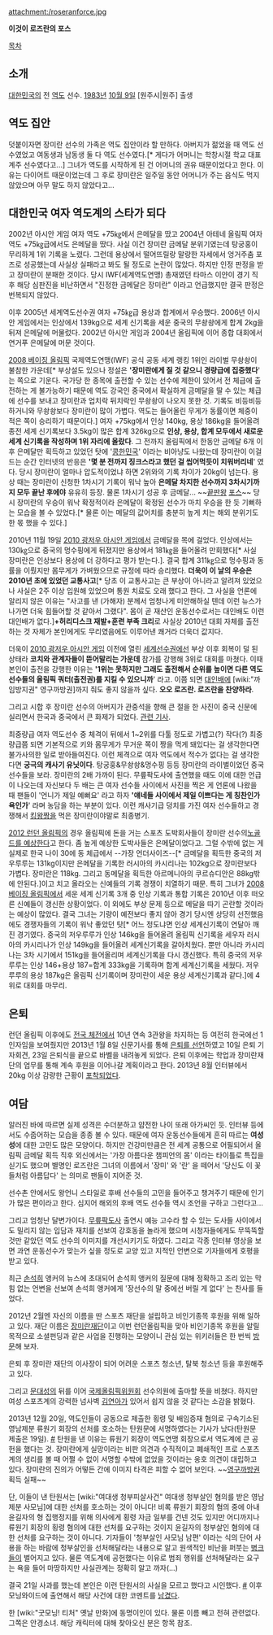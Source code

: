 attachment:/roseranforce.jpg

'''이것이 로즈란의 포스'''

[[목차]]

== 소개 ==
[[대한민국]]의 전 [[역도]] 선수. [[1983년]] [[10월 9일]] [원주시|원주] 출생

== 역도 집안 ==
덧붙이자면 장미란 선수의 가족은 역도 집안이라 할 만하다. 아버지가 젊었을 때 역도 선수였었고 여동생과 남동생 둘 다 역도 선수였다.[* 게다가 어머니는 학창시절 학교 대표 계주 선수였다고...] 그녀가 역도를 시작하게 된 건 어머니의 권유 때문이었다고 한다. 이유는 다이어트 때문이었는데 그 후로 장미란은 일주일 동안 어머니가 주는 음식도 먹지 않았으며 아무 말도 하지 않았다고...

== 대한민국 여자 역도계의 스타가 되다 ==
2002년 아시안 게임 여자 역도 +75㎏에서 은메달을 땄고 2004년 아테네 올림픽 여자 역도 +75㎏급에서도 은메달을 땄다. 사실 이건 장미란 금메달 분위기였는데 탕궁홍이 무리하게 1위 기록을 노렸다. 그런데 용상에서 떨어뜨릴랑 말랑한 자세에서 엉거주춤 포즈로 성공했는데 사실상 실패라고 봐도 될 정도로 논란이 많았다. 하지만 인정 판정을 받고 장미란이 분패한 것이다. 당시 IWF(세계역도연맹) 총재였던 타마스 이얀이 경기 직후 해당 심판진을 비난하면서 "진정한 금메달은 장미란" 이라고 언급했지만 결국 판정은 번복되지 않았다.

이후 2005년 세계역도선수권 여자 +75㎏급 용상과 합계에서 우승했다. 2006년 아시안 게임에서는 인상에서 139kg으로 세계 신기록을 세운 중국의 무솽솽에게 합계 2kg을 뒤져 은메달에 머물렀다. 2002년 아시안 게임과 2004년 올림픽에 이어 종합 대회에서 연거푸 은메달에 머문 것이다. 

[[2008 베이징 올림픽]] 국제역도연맹(IWF) 공식 공동 세계 랭킹 1위인 라이벌 무솽솽이 불참한 가운데[* 부상설도 있으나 정설은 ''''장미란에게 질 것 같으니 경량급에 집중했다'''' 는 쪽으로 기운다. 국가당 한 종목에 출전할 수 있는 선수에 제한이 있어서 전 체급에 출전하는 게 불가능하기 때문에 역도 강국인 중국에서 확실하게 금메달을 딸 수 있는 체급에 선수를 보내고 장미란과 업치락 뒤치락인 무솽솽이 나오지 못한 것. 기록도 비등비등하거니와 무솽솽보다 장미란이 많이 가볍다. 역도는 들어올린 무게가 동률이면 체중이 적은 쪽이 승리하기 때문이다.] 여자 +75kg에서 인상 140kg, 용상 186kg을 들어올려 종전 세계 신기록보다 3.5kg이 많은 합계 326kg으로 '''인상, 용상, 합계 모두에서 새로운 세계 신기록을 작성하며 1위 자리에 올랐다'''. 그 전까지 올림픽에서 한동안 금메달 6개 이후 은메달만 획득하고 있었던 탓에 '[[콩]]한민국' 이라는 비아냥도 나왔는데 장미란이 이걸 드는 순간 인터넷의 반응은 ''''몇 분 전까지 징크스라고 했던 걸 씹어먹듯이 치워버리네'''' 였다. 당시 장미란이 얼마나 압도적이었냐 하면 2위와의 기록 차이가 20kg이 넘는다. 용상 때는 장미란이 신청한 1차시기 기록이 워낙 높아 '''은메달 차지한 선수까지 3차시기까지 모두 끝난 후에야''' 유유히 등장. 물론 1차시기 성공 후 금메달... ~~[[끝판왕]] [[포스]]~~ 당시 장미란의 우승이 워낙 확정적이라 은메달이 확정된 선수가 마치 우승을 한 듯 기뻐하는 모습을 볼 수 있었다.[* 물론 이는 메달의 값어치를 충분히 높게 치는 해외 분위기도 한 몫 했을 수 있다.]

2010년 11월 19일 [[2010 광저우 아시안 게임]]에서 금메달을 목에 걸었다. 인상에서는 130㎏으로 중국의 멍수핑에게 뒤졌지만 용상에서 181㎏을 들어올려 만회했다[* 사실 장미란은 인상보다 용상에 더 강하다고 평가 받는다.]. 결국 합계 311㎏으로 멍수핑과 동률을 이뤘지만 몸무게가 가벼웠으므로 규정에 따라 승리했다. '''더욱이 이 날의 우승은 2010년 초에 있었던 교통사고'''[* 당초 이 교통사고는 큰 부상이 아니라고 알려져 있었으나 사실은 2주 이상 입원해 있었으며 통원 치료도 오래 했다고 한다. 그 사실을 언론에 알리지 않은 이유는 "사고를 낸 (가해자) 분께서 엄청나게 미안해하실 텐데 이런 뉴스가 나가면 더욱 힘들어할 것 같아서 그랬다". 몸이 곧 재산인 운동선수로서는 대인배도 이런 대인배가 없다.]'''+허리디스크 재발+훈련 부족 크리'''로 사실상 2010년 대회 자체를 출전하는 것 자체가 본인에게도 무리였음에도 이루어낸 쾌거라 더욱더 값지다.

더욱이 [[2010 광저우 아시안 게임]] 이전에 열린 [[세계선수권]]에선 부상 이후 회복이 덜 된 상태라 '''코치와 관계자들이 뜯어말리는 가운데''' 참가를 강행해 3위로 대회를 마쳤다. 이때 본인이 출전을 강행한 이유는 ''''1위는 못하지만 그래도 출전해서 순위를 높이면 다른 역도 선수들의 올림픽 쿼터(출전권)를 지킬 수 있으니까'''' 라고. 이쯤 되면 [[대인배]]에 [wiki:"까임방지권" 영구까방권]까지 줘도 좋지 않을까 싶다. '''오오 로즈란. 로즈란을 찬양하라'''.

그리고 시합 후 장미란 선수의 아버지가 관중석을 향해 큰 절을 한 사진이 중국 신문에 실리면서 한국과 중국에서 큰 화제가 되었다. [http://www.consumernews.co.kr/news/view.html?gid=main&bid=news&pid=223621 관련 기사].

최중량급 여자 역도선수 중 체격이 뒤에서 1~2위를 다툴 정도로 가볍고(?) 작다(?) 최중량급쯤 되면 기본적으로 키와 몸무게가 무거운 쪽이 짱을 먹게 돼있다는 걸 생각한다면 불가사의한 일로 받아들여진다. 이런 체격으로 여자 역도에서 적수가 없다는 걸 생각한다면 '''궁극의 캐사기 유닛이다'''. 탕궁훙&무솽솽&멍수핑 등등 장미란의 라이벌이었던 중국 선수들을 보라. 장미란의 2배 가까이 된다. 무릎팍도사에 출연했을 때도 이에 대한 언급이 나오는데 자신보다 두 배는 큰 여자 선수들 사이에서 사진을 찍은 게 언론에 나왔을 때 팬들이 '언니가 제일 예뻐요' 라고 하자 ''''얘네들 사이에서 제일 이쁘다는 게 칭찬인가 욕인가'''' 라며 농담을 하는 부분이 있다. 이런 캐사기급 덩치를 가진 여자 선수들하고 경쟁해서 [[킹왕짱]]을 먹은 장미란이야말로 최종병기.

[[2012 런던 올림픽]]의 경우 올림픽에 돈을 거는 스포츠 도박회사들이 장미란 선수의[http://sports.news.naver.com/london2012/newsRead.nhn?oid=076&aid=0002238724&redirect=true 노골드를 예상한다]고 한다. 좀 높게 예상한 도박사들은 은메달이었다고. 그럴 수밖에 없는 게 실제로 한국 나이 30에 동 체급에서 --가장 언더사이즈--[* 금메달을 획득한 중국의 저우루루는 131kg이지만 은메달을 기록한 러시아의 카시리나는 102kg으로 장미란보다 가볍다. 장미란은 118kg. 그리고 동메달을 획득한 아르메니아의 쿠르슈디안은 88kg밖에 안된다.]이고 치고 올라오는 신예들의 기록 경쟁이 치열하기 때문. 특히 그녀가 [[2008 베이징 올림픽]]에서 세운 세계 신기록 3개 중 인상 기록과 통합 기록은 2010년 이후 떠오른 신예들이 갱신한 상황이었다. 이 외에도 부상 문제 등으로 메달을 따기 곤란할 것이라는 예상이 많았다. 결국 그녀는 기량이 예전보다 좋지 않아 경기 당시엔 상당히 선전했음에도 경쟁자들의 기록이 워낙 좋았던 탓[* 어느 정도냐면 인상 세계신기록이 연달아 깨진 경기였다. 중국의 저우루루가 인상 146kg을 들어올려 올림픽 신기록을 세우자 러시아의 카시리나가 인상 149kg을 들어올려 세계신기록을 갈아치웠다. 뿐만 아니라 카시리나는 3차 시기에서 151kg을 들어올리며 세계신기록을 다시 갱신했다. 특히 중국의 저우루루는 인상 146+용상 187=합계 333kg을 기록하며 합계 세계신기록을 세웠다. 저우루루의 용상 187kg은 올림픽 신기록이며 장미란이 세운 용상 세계신기록과 같다.]에 4위로 대회를 마무리.

== 은퇴 ==
런던 올림픽 이후에도 [[전국 체전]]에서 10년 연속 3관왕을 차지하는 등 여전히 한국에선 1인자임을 보여줬지만 2013년 1월 8일 신문기사를 통해 [http://sports.news.naver.com/sports/index.nhn?category=general&ctg=news&mod=read&office_id=382&article_id=0000084285 은퇴를 선언]하였고 10일 은퇴 기자회견, 23일 은퇴식을 끝으로 바벨을 내려놓게 되었다. 은퇴 이후에는 학업과 장미란재단의 업무를 통해 계속 후원을 이어나갈 계획이라고 한다. 2013년 8월 인터뷰에서 20kg 이상 감량한 근황이 [http://star.mk.co.kr/v2/view_arts.php?no=789302&year=2013 포착되었다].

== 여담 ==
알러진 바에 따르면 실제 성격은 수더분하고 얌전한 나이 또래 아가씨인 듯. 인터뷰 등에서도 수줍어하는 모습을 종종 볼 수 있다. 때문에 여자 운동선수들에게 흔히 따르는 '''여성성'''에 대한 고민도 많은 모양이다. 하지만 건강미만큼은 전 세계 공통으로 어필되어서 올림픽 금메달 획득 직후 외신에서는 '가장 아름다운 챔피언의 몸' 이라는 타이틀로 특집을 싣기도 했으며 별명인 로즈란은 그녀의 이름에서 '장미' 와 '란' 을 떼어서 '당신도 이 꽃들처럼 아름답다' 는 의미로 팬들이 지어준 것.

선수촌 안에서도 왕언니 스타일로 후배 선수들의 고민을 들어주고 챙겨주기 때문에 인기가 많은 편이라고 한다. 심지어 해외의 후배 역도 선수들 역시 조언을 구하고 그런다고...

그리고 엄청난 달변가이다. [[무릎팍도사]] 출연시 예능 고수라 할 수 있는 도사들 사이에서도 밀리지 않는 입담과 재치를 선보여 강호동을 놀라게 했으며 시청자들에게도 무뚝뚝할 것만 같았던 역도 선수의 이미지를 개선시키기도 하였다. 그리고 각종 인터뷰 영상을 보면 과연 운동선수가 맞는가 싶을 정도로 교양 있고 지적인 언변으로 기자들에게 호평을 받고 있다.

최근 [[손석희]] 앵커의 뉴스에 초대되어 손석희 앵커의 질문에 대해 정확하고 조리 있는 막힘 없는 언변을 선보여 손석희 앵커에게 '장선수의 말 중에선 버릴 게 없다' 는 찬사를 들었다.

2012년 2월엔 자신의 이름을 딴 스포츠 재단을 설립하고 비인기종목 후원을 위해 일하고 있다. 재단 이름은 [http://www.roseran.org 장미란재단]이고 이번 런던올림픽을 맞아 비인기종목 후원을 알릴 목적으로 소셜펀딩과 같은 사업을 진행하는 모양이니 관심 있는 위키러들은 한 번씩 [http://goo.gl/eTJld 방문]해 보자. 

은퇴 후 장미란 재단의 이사장이 되어 어려운 스포츠 청소년, 탈북 청소년 등을 후원해주고 있다.

그리고 [[문대성]]의 뒤를 이어 [[국제올림픽위원회]] 선수의원에 출마할 뜻을 비쳤다. 하지만 여성 스포츠계의 강력한 넘사벽 [[김연아]]가 있어서 쉽지 않을 것 같다는 소감을 밝혔다.

2013년 12월 20일, 역도인들이 공동으로 제출한 횡령 및 배임증재 혐의로 구속기소된 영남제분 류원기 회장의 선처를 호소하는 탄원문에 서명하였다는 기사가 났다(탄원문 제출은 19일). [http://m.news.naver.com/read.nhn?sid1=102&oid=421&aid=0000607417 #] 탄원을 낸 이유는 류원기 회장이 역도연맹 회장으로서 역도계에 큰 공헌을 했다는 것. 장미란에게 실망이라는 비판 의견과 수직적이고 폐쇄적인 프로 스포츠계의 생리를 볼 때 어쩔 수 없이 서명할 수밖에 없었을 것이라는 옹호 의견이 대립하고 있다. 장미란의 진의가 어떻든 간에 이미지 타격은 피할 수 없어 보인다. ~~[[영구까방권]] 획득 실패~~

단, 이들이 낸 탄원서는 [wiki:"여대생 청부피살사건" 여대생 청부살인 혐의를 받은 영남제분 사모님]에 대한 선처를 호소하는 것이 아니다! 비록 류원기 회장의 혐의 중에 아내 윤길자의 형 집행정지를 위해 의사에게 횡령 자금 일부를 건넨 것도 있지만 어디까지나 류원기 회장의 횡령 혐의에 대한 선처를 요구하는 것이지 윤길자의 청부살인 혐의에 대한 선처를 요구하는 것이 아니다. 기자들이 '청부살인 사모님 남편' 이라는 식의 단어 사용을 하는 바람에 청부살인을 선처해달라는 내용으로 알고 원색적인 비난을 퍼붓는 [[병크]]들이 벌어지고 있다. 물론 역도계에 공헌했다는 이유로 범죄 행위를 선처해달라는 요구는 욕을 들어 마땅하지만 사실관계는 정확히 알고 까자(...)

결국 21일 사과를 했는데 본인은 이런 탄원서의 사실을 모르고 했다고 시인했다. [http://news.naver.com/sports/index.nhn?ctg=news&mod=read&office_id=277&article_id=0003157457 #] 이후 모닝와이드에 출연해서 해당 사건에 대한 코멘트를 [http://todayhumor.com/?humorbest_804890 남겼다].

한 [wiki:"굿모닝! 티처" 옛날 만화]에 동명이인이 있다. 물론 이름 빼고 전혀 관련없다. 그쪽은 안경소녀. 해당 캐릭터에 대해 찾아오신 분은 항목 참조.
